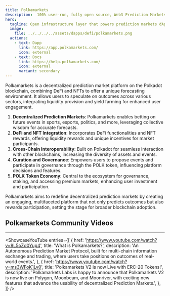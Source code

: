 ```yaml
---
title: Polkamarkets
description:  100% user-run, fully open source, Web3 Prediction Markets protocol.
hero:
  tagline: Open infrastructure layer that powers prediction markets dApps.
  image: 
    file: ../../../../assets/dapps/defi/polkamarkets.png
  actions:
    - text: Dapp
      link: https://app.polkamarkets.com/
      icon: external
    - text: Docs
      link: https://help.polkamarkets.com/
      icon: external
      variant: secondary
---
```



Polkamarkets is a decentralized prediction market platform on the Polkadot blockchain, combining DeFi and NFTs to offer a unique forecasting environment. It allows users to speculate on outcomes across various sectors, integrating liquidity provision and yield farming for enhanced user engagement. 

1. **Decentralized Prediction Markets**: Polkamarkets enables betting on future events in sports, esports, politics, and more, leveraging collective wisdom for accurate forecasts.
2. **DeFi and NFT Integration**: Incorporates DeFi functionalities and NFT rewards, offering liquidity rewards and unique incentives for market participants.
3. **Cross-Chain Interoperability**: Built on Polkadot for seamless interaction with other blockchains, increasing the diversity of assets and events.
4. **Curation and Governance**: Empowers users to propose events and participate in governance through the POLK token, influencing platform decisions and features.
5. **POLK Token Economy**: Central to the ecosystem for governance, staking, and accessing premium markets, enhancing user investment and participation.

Polkamarkets aims to redefine decentralized prediction markets by creating an engaging, multifaceted platform that not only predicts outcomes but also rewards participation, setting the stage for broader blockchain adoption.

## Polkamarkets Community Videos
------------
<ShowcaseYouTube
  entries={[
    {
      href: 'https://www.youtube.com/watch?v=8L5oZd0Yup4',
      title: 'What is Polkamarkets?',
      description: 'An Autonomous Prediction Market Protocol, built for multi-chain information exchange and trading, where users take positions on outcomes of real-world events.',
    },
        {
        href: 'https://www.youtube.com/watch?v=ms3WFoK1Lv0',
      title: 'Polkamarkets V2 is now Live with ERC-20 Tokens!',
      description: 'Polkamarkets Labs is happy to announce that Polkamarkets V2 is now live on Polygon, Moonbeam, and Moonriver, with exciting new features that advance the usability of decentralized Prediction Markets.',
    },
  ]} />

